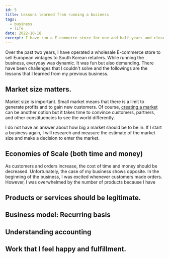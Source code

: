 ```yaml
---
id: 5
title: Lessons learned from running a business
tags:
  - business
  - life
date: 2022-10-18
excerpt: I have run a E-commerce store for one and half years and closed the business this summer. In this article, I share lessons that I learned from the business.
---
```


<p>
  Over the past two years, I have operated a wholesale E-commerce store to sell
  European vintages to South Korean retailers. While running the business,
  everyday was dynamic. It was fun but also demanding. There have been
  challenges that I couldn't solve and the followings are the lessons that I
  learned from my previous business.
</p>

## Market size matters.

<p>
  Market size is important. Small market means that there is a limit to generate
  profits and to gain new customers. Of course,
  <a
    href="https://insights.som.yale.edu/insights/what-does-it-take-to-create-market"
    target="_blank"
  >
    creating a market
  </a>
  can be another option but it takes time to convince customers, partners, and
  other constituencies to see the world differently.
</p>

<p>
  I do not have an answer about how big a market should be to be in. If I start
  a business again, I will research and measure the estimate of the market size
  and make a decision to enter the market.
</p>

## Economies of Scale (both time and money)

<p>
  As customers and orders increase, the cost of time and money should be
  decreased. Unfortunately, the case of my business shows opposite. In the
  beginning of the business, I was excited whenever customers made orders.
  However, I was overwhelmed by the number of products because I have
</p>

## Products or services should be legitimate.

<p></p>

## Business model: Recurring basis

## Understanding accounting

## Work that I feel happy and fulfillment.
